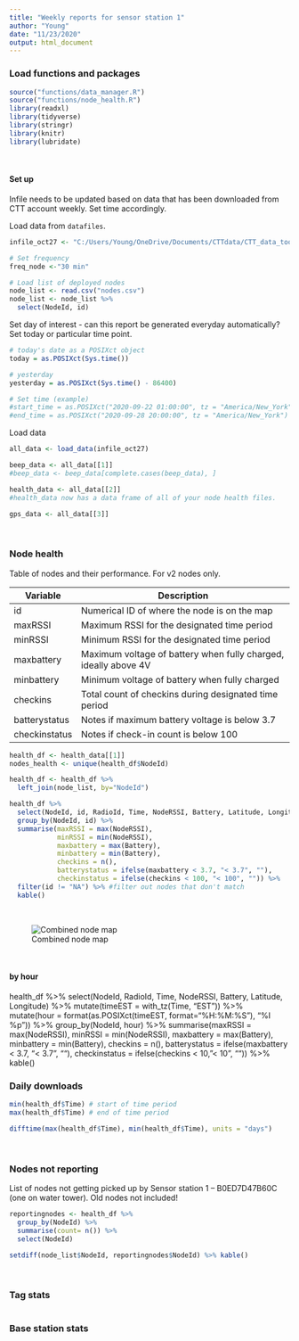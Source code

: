 ```yaml
---
title: "Weekly reports for sensor station 1"
author: "Young"
date: "11/23/2020"
output: html_document
---
```


### Load functions and packages

```r
source("functions/data_manager.R")
source("functions/node_health.R")
library(readxl)
library(tidyverse)
library(stringr)
library(knitr)
library(lubridate)
```

<br>

#### Set up 
Infile needs to be updated based on data that has been downloaded from CTT account weekly. Set time accordingly.

Load data from `datafiles`.
```r
infile_oct27 <- "C:/Users/Young/OneDrive/Documents/CTTdata/CTT_data_tools/datafiles/Oct27-Nov2/" 

# Set frequency
freq_node <-"30 min"

# Load list of deployed nodes
node_list <- read.csv("nodes.csv")
node_list <- node_list %>% 
  select(NodeId, id)
```

Set day of interest - can this report be generated everyday automatically?
Set today or particular time point.
```r
# today's date as a POSIXct object
today = as.POSIXct(Sys.time())

# yesterday
yesterday = as.POSIXct(Sys.time() - 86400)

# Set time (example)
#start_time = as.POSIXct("2020-09-22 01:00:00", tz = "America/New_York")
#end_time = as.POSIXct("2020-09-28 20:00:00", tz = "America/New_York")
```


Load data
```r
all_data <- load_data(infile_oct27) 

beep_data <- all_data[[1]]
#beep_data <- beep_data[complete.cases(beep_data), ]

health_data <- all_data[[2]]
#health_data now has a data frame of all of your node health files. 

gps_data <- all_data[[3]]
```

<br>

### Node health
Table of nodes and their performance. For v2 nodes only.

| Variable  | Description  |
|------------|-------------------------------------------|
| id | Numerical ID of where the node is on the map |
| maxRSSI | Maximum RSSI for the designated time period |
| minRSSI  | Minimum RSSI for the designated time period |
| maxbattery  | Maximum voltage of battery when fully charged, ideally above 4V |
| minbattery  | Minimum voltage of battery when fully charged |
| checkins  | Total count of checkins during designated time period |
| batterystatus | Notes if maximum battery voltage is below 3.7 |
| checkinstatus | Notes if check-in count is below 100 |


```r
health_df <- health_data[[1]]
nodes_health <- unique(health_df$NodeId)

health_df <- health_df %>% 
  left_join(node_list, by="NodeId")

health_df %>% 
  select(NodeId, id, RadioId, Time, NodeRSSI, Battery, Latitude, Longitude) %>%
  group_by(NodeId, id) %>%
  summarise(maxRSSI = max(NodeRSSI),
            minRSSI = min(NodeRSSI),
            maxbattery = max(Battery),
            minbattery = min(Battery),
            checkins = n(),
            batterystatus = ifelse(maxbattery < 3.7, "< 3.7", ""),
            checkinstatus = ifelse(checkins < 100, "< 100", "")) %>% 
  filter(id != "NA") %>% #filter out nodes that don't match 
  kable()
```

<br>

![Combined node map](nodemap.png)

<br>

#### by hour
health_df %>% 
  select(NodeId, RadioId, Time, NodeRSSI, Battery, Latitude, Longitude) %>%
  mutate(timeEST = with_tz(Time, "EST")) %>% 
  mutate(hour = format(as.POSIXct(timeEST, format="%H:%M:%S"), "%I %p")) %>% 
  group_by(NodeId, hour) %>%
  summarise(maxRSSI = max(NodeRSSI),
            minRSSI = min(NodeRSSI),
            maxbattery = max(Battery),
            minbattery = min(Battery),
            checkins = n(),
            batterystatus = ifelse(maxbattery < 3.7, "< 3.7", ""),
            checkinstatus = ifelse(checkins < 10, "< 10", "")) %>% 
  kable()


### Daily downloads

```r
min(health_df$Time) # start of time period
max(health_df$Time) # end of time period

difftime(max(health_df$Time), min(health_df$Time), units = "days")


```

<br>

### Nodes not reporting

List of nodes not getting picked up by Sensor station 1 -- B0ED7D47B60C (one on water tower). Old nodes not included!

```r
reportingnodes <- health_df %>% 
  group_by(NodeId) %>% 
  summarise(count= n()) %>% 
  select(NodeId)

setdiff(node_list$NodeId, reportingnodes$NodeId) %>% kable()
```

<br>

### Tag stats

```r

```


### Base station stats


